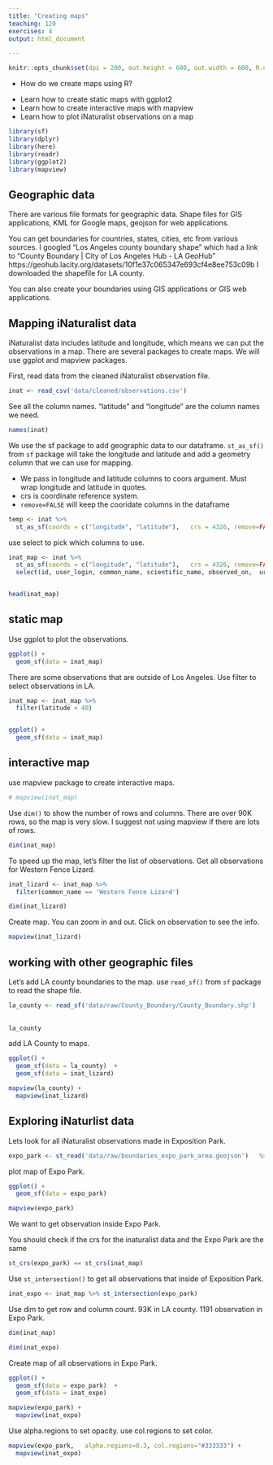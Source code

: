 ```yaml
---
title: "Creating maps"
teaching: 120
exercises: 4
output: html_document

---
```


```r
knitr::opts_chunk$set(dpi = 200, out.height = 600, out.width = 600, R.options = list(max.print = 100))
```

:::::::::::::::::::::::::::::::::::::: questions 

- How do we create maps using R?

::::::::::::::::::::::::::::::::::::::::::::::::

::::::::::::::::::::::::::::::::::::: objectives

- Learn how to create static maps with ggplot2
- Learn how to create interactive maps with mapview
- Learn how to plot iNaturalist observations on a map

::::::::::::::::::::::::::::::::::::::::::::::::

```r
library(sf)
library(dplyr)
library(here)
library(readr)
library(ggplot2)
library(mapview)

```

## Geographic data

There are various file formats for geographic data. Shape files for GIS applications, KML for Google maps, geojson for web applications.

You can get boundaries for countries, states, cities, etc from various sources. I googled "Los Angeles county boundary shape" which had a link to "County Boundary | City of Los Angeles Hub - LA GeoHub" https://geohub.lacity.org/datasets/10f1e37c065347e693cf4e8ee753c09b  I downloaded the shapefile for LA county.

You can also create your boundaries using GIS applications or GIS web applications.

##  Mapping iNaturalist data

iNaturalist data includes latitude and longitude, which means we can put the observations in a map. There are several packages to create maps. We will use ggplot and mapview packages.

First, read data from the cleaned iNaturalist observation file.


```r
inat <- read_csv('data/cleaned/observations.csv')

```

See all the column names. "latitude" and "longitude"  are the column names we need.

```r
names(inat)
```


We use the sf package to add geographic data to our dataframe. `st_as_sf()` from `sf` package will take the longitude and latitude and add a geometry column that we can use for  mapping. 

- We pass in longitude and latitude columns to coors argument. Must wrap longitude and latitude in quotes. 
- crs is 	coordinate reference system. 
- `remove=FALSE` will keep the cooridate columns in the dataframe

```r
temp <- inat %>% 
  st_as_sf(coords = c("longitude", "latitude"),   crs = 4326, remove=FALSE)
```

use select to pick which columns to use.

```r
inat_map <- inat %>% 
  st_as_sf(coords = c("longitude", "latitude"),   crs = 4326, remove=FALSE) %>% 
  select(id, user_login, common_name, scientific_name, observed_on,  url, longitude, latitude, geometry) 


head(inat_map)
```

## static map

Use ggplot to plot the observations.

```r

ggplot() +
  geom_sf(data = inat_map)  

```
There are some observations that are outside of Los Angeles. Use filter to select observations in LA. 

```r
inat_map <- inat_map %>% 
  filter(latitude < 40)  


ggplot() +
  geom_sf(data = inat_map)  
```
## interactive map

use mapview package to create interactive maps. 

```r
# mapview(inat_map)
```

Use `dim()` to show the number of rows and columns. There are over 90K rows, so the map is very slow. I suggest not using mapview if there are lots of rows.

```r
dim(inat_map)
```

To speed up the map, let's filter the list of observations. Get all observations for Western Fence Lizard.

```r
inat_lizard <- inat_map %>% 
  filter(common_name == 'Western Fence Lizard')

dim(inat_lizard)
```

Create map. You can zoom in and out. Click on observation to see the info.

```r
mapview(inat_lizard)
```

## working with other geographic files

Let's add LA county boundaries to the map. use `read_sf()` from `sf` package to read the shape file.

```r
la_county <- read_sf('data/raw/County_Boundary/County_Boundary.shp')
                     
                    
la_county
```
add LA County to maps.

```r
ggplot() +
  geom_sf(data = la_county)  +
  geom_sf(data = inat_lizard) 
```

```r

mapview(la_county) +
  mapview(inat_lizard) 
```


## Exploring iNaturlist data 

Lets look for all iNaturalist observations made in Exposition Park. 

```r
expo_park <- st_read('data/raw/boundaries_expo_park_area.geojson')   %>% st_transform(4326)
```

plot map of Expo Park.


```r
ggplot() +
  geom_sf(data = expo_park) 
```

```r
mapview(expo_park) 
```

We want to get observation inside Expo Park.

You should check if the crs for the inaturalist data and the Expo Park are the same

```r
st_crs(expo_park) == st_crs(inat_map)

```

Use `st_intersection()` to get  all observations that inside of Exposition Park.

```r
inat_expo <- inat_map %>% st_intersection(expo_park)
```
Use dim to get row and column count.  93K in LA county.  1191 observation in Expo Park.

```r
dim(inat_map)

dim(inat_expo)
```

Create map of all observations in Expo Park.

```r
ggplot() +
  geom_sf(data = expo_park)  +
  geom_sf(data = inat_expo) 
```

```r
mapview(expo_park) +
  mapview(inat_expo) 

```

Use alpha.regions to set opacity.
use col.regions to set color.

```r
mapview(expo_park,   alpha.regions=0.3, col.regions="#333333") +
  mapview(inat_expo) 
```

